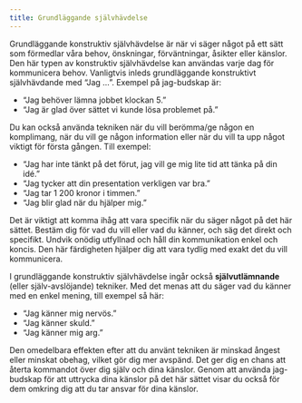 ```yaml
---
title: Grundläggande självhävdelse
---
```


Grundläggande konstruktiv självhävdelse är när vi säger något på ett
sätt som förmedlar våra behov, önskningar, förväntningar, åsikter eller
känslor. Den här typen av konstruktiv självhävdelse kan användas varje
dag för kommunicera behov. Vanligtvis inleds grundläggande konstruktivt
självhävdande med "Jag ...". Exempel på jag-budskap är:

-   "Jag behöver lämna jobbet klockan 5."
-   "Jag är glad över sättet vi kunde lösa problemet på."

Du kan också använda tekniken när du vill berömma/ge någon en komplimang, 
när du vill ge någon information eller när du vill ta upp något
viktigt för första gången. Till exempel:

-   "Jag har inte tänkt på det förut, jag vill ge mig lite tid att tänka
    på din idé."
-   "Jag tycker att din presentation verkligen var bra."
-   "Jag tar 1 200 kronor i timmen."
-   "Jag blir glad när du hjälper mig."

Det är viktigt att komma ihåg att vara specifik när du säger något på
det här sättet. Bestäm dig för vad du vill eller vad du känner, och säg
det direkt och specifikt. Undvik onödig utfyllnad och håll din
kommunikation enkel och koncis. Den här färdigheten hjälper dig att vara
tydlig med exakt det du vill kommunicera.

I grundläggande konstruktiv självhävdelse ingår
också **självutlämnande** (eller själv-avslöjande) tekniker. Med det
menas att du säger vad du känner med en enkel mening, till exempel så
här:

-   "Jag känner mig nervös."
-   "Jag känner skuld."
-   "Jag känner mig arg."

Den omedelbara effekten efter att du använt tekniken är minskad ångest
eller minskat obehag, vilket gör dig mer avspänd. Det ger dig en chans
att återta kommandot över dig själv och dina känslor. Genom att använda
jag-budskap för att uttrycka dina känslor på det här sättet visar du
också för dem omkring dig att du tar ansvar för dina känslor.